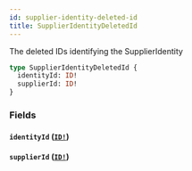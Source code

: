 ```yaml
---
id: supplier-identity-deleted-id
title: SupplierIdentityDeletedId
---
```


The deleted IDs identifying the SupplierIdentity

```graphql
type SupplierIdentityDeletedId {
  identityId: ID!
  supplierId: ID!
}
```

### Fields

#### `identityId` ([`ID!`](/developers/supplier-apis/supply-api/graphql/reference/scalars/id))

#### `supplierId` ([`ID!`](/developers/supplier-apis/supply-api/graphql/reference/scalars/id))
